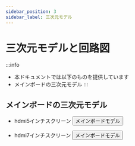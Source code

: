 ```yaml
---
sidebar_position: 3
sidebar_label: 三次元モデル
---
```


# 三次元モデルと回路図

:::info
* 本ドキュメントでは以下のものを提供しています
* メインボードの三次元モデル
:::




## メインボードの三次元モデル
* hdmi5インチスクリーン
    <Button variant="contained" disableElevation component="a" rel="noopener" href="https://cdn.mellow.klipper.cn/STEP/FLY-new5-HDMI.step">メインボードモデル</Button>

* hdmi7インチスクリーン
    <Button variant="contained" disableElevation component="a" rel="noopener" href="https://cdn.mellow.klipper.cn/STEP/FLY-new7-HDMI.step">メインボードモデル</Button>
